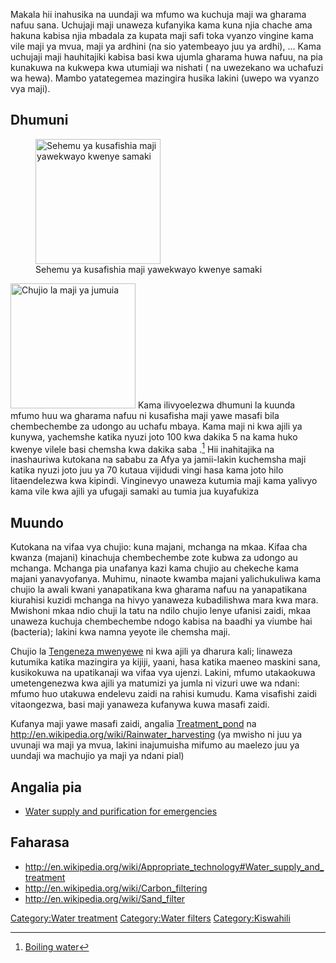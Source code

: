 {{Tocright}}
{{KiswahiliGetInvolved}}

{{status-design}}
Makala hii inahusika na uundaji wa mfumo wa kuchuja maji wa gharama nafuu sana. Uchujaji maji unaweza kufanyika kama kuna njia chache ama hakuna kabisa njia mbadala za kupata maji safi toka vyanzo vingine kama vile maji ya mvua, maji ya ardhini (na sio yatembeayo juu ya ardhi), ... Kama uchujaji maji hauhitajiki kabisa basi kwa ujumla gharama huwa nafuu, na pia kunakuwa na kukwepa kwa utumiaji wa nishati ( na uwezekano wa uchafuzi wa hewa). Mambo yatategemea mazingira husika lakini (uwepo wa vyanzo vya maji).

==Dhumuni==
[[File:Small_scale_fish_hatchery.PNG|thumb|right|200px|Sehemu ya kusafishia maji yawekwayo kwenye samaki]]

[[File:3_stage_communal_water_filter.png|thumb|right|200px|Chujio la maji ya jumuia]]
Kama ilivyoelezwa dhumuni la kuunda mfumo huu wa gharama nafuu ni kusafisha maji yawe masafi bila chembechembe za udongo au uchafu mbaya. Kama maji ni kwa ajili ya kunywa, yachemshe katika nyuzi joto 100 kwa dakika 5 na kama huko kwenye vilele basi chemsha kwa dakika saba .<ref>[http://www.all-things-emergency-prepared.com/ways-to-purify-water.html Boiling water]</ref> Hii inahitajika na inashauriwa kutokana na sababu za Afya ya jamii-lakin kuchemsha maji katika nyuzi joto juu ya 70 kutaua vijidudi vingi {{fact}}  hasa kama joto hilo litaendelezwa kwa kipindi. Vinginevyo unaweza kutumia maji kama yalivyo kama vile kwa ajili ya ufugaji samaki au tumia jua kuyafukiza

==Muundo==
Kutokana na vifaa vya chujio: kuna majani, mchanga na mkaa. Kifaa cha kwanza (majani) kinachuja chembechembe zote kubwa za udongo au mchanga. Mchanga pia unafanya kazi kama chujio au chekeche kama majani yanavyofanya. Muhimu, ninaote kwamba majani yalichukuliwa kama chujio la awali kwani yanapatikana kwa gharama nafuu na yanapatikana kiurahisi kuzidi mchanga na hivyo yanaweza kubadilishwa mara kwa mara. Mwishoni mkaa ndio chuji la tatu na ndilo chujio lenye ufanisi zaidi, mkaa unaweza kuchuja chembechembe ndogo kabisa na baadhi ya viumbe hai (bacteria); lakini kwa namna yeyote ile chemsha maji.

Chujio la [[Tengeneza mwenyewe]] ni kwa ajili ya dharura kali; linaweza kutumika katika mazingira ya kijiji, yaani, hasa katika maeneo maskini sana, kusikokuwa na upatikanaji wa vifaa vya ujenzi. Lakini, mfumo utakaokuwa umetengenezwa kwa ajili ya matumizi ya jumla ni vizuri uwe wa ndani: mfumo huo utakuwa endelevu zaidi na rahisi kumudu. Kama visafishi zaidi vitaongezwa, basi maji yanaweza kufanywa kuwa masafi zaidi.

Kufanya maji yawe masafi zaidi, angalia [[Treatment_pond]] na http://en.wikipedia.org/wiki/Rainwater_harvesting (ya mwisho ni juu ya uvunaji wa maji ya mvua, lakini inajumuisha mifumo au maelezo juu ya uundaji wa machujio ya maji ya ndani pial)

==Angalia pia==
* [[Water supply and purification for emergencies]]

==Faharasa==
* http://en.wikipedia.org/wiki/Appropriate_technology#Water_supply_and_treatment
* http://en.wikipedia.org/wiki/Carbon_filtering
* http://en.wikipedia.org/wiki/Sand_filter
{{reflist}}

[[Category:Water treatment]]
[[Category:Water filters]]
[[Category:Kiswahili]]